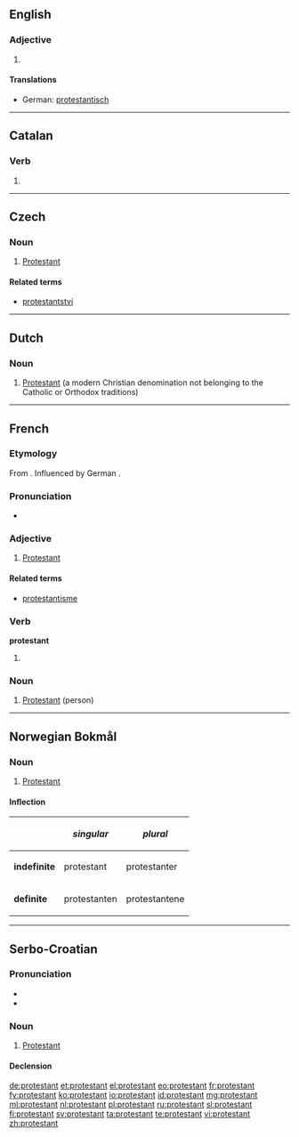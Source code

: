 {{also|Protestant}}
==English==

===Adjective===
{{en-adj}}

# {{alternative form of|Protestant}}
#: {{usex|a '''protestant''' effort}}
#: {{usex|'''protestant''' work ethic}}

====Translations====
{{trans-top|protestant}}
* German: [[protestantisch]]
{{trans-mid}}
{{trans-bottom}}

----

==Catalan==

===Verb===
{{head|ca|verb form}}

# {{ca-verb form of|t=pres|m=ptc|protestar}}

----

==Czech==

===Noun===
{{cs-noun|g=m}}

# [[Protestant]] {{gloss|person}}

====Related terms====
* [[protestantství]] {{n}}

----

==Dutch==
{{wikipedia|lang=nl}}

===Noun===
{{nl-noun|m|protestanten|protestantje}}

# [[Protestant]] (a modern Christian denomination not belonging to the Catholic or Orthodox traditions)

----

==French==

===Etymology===
From {{suffix|protester|ant|lang=fr}}. Influenced by German {{term|Protestant|lang=de}}.

===Pronunciation===
* {{audio|Fr-protestant.ogg|Audio}}

===Adjective===
{{fr-adj}}

# [[Protestant]]

====Related terms====
* [[protestantisme]]

===Verb===
'''protestant'''

# {{present participle of|protester|lang=fr}}

===Noun===
{{fr-noun|m|f=protestante}}

# [[Protestant]] (person)

----

==Norwegian Bokmål==

===Noun===
{{wikipedia|lang=no}}
{{head|no|noun}}

# [[Protestant]]

====Inflection====
{|{{prettytable100}}
!
!''singular''
!''plural''
|-
|'''indefinite'''
|protestant
|protestanter
|-
|'''definite'''
|protestanten
|protestantene
|}

----

==Serbo-Croatian==

===Pronunciation===
* {{IPA|/protěstant/|lang=sh}}
* {{hyphenation|pro|te|stant}}

===Noun===
{{sh-noun|g=m|head=protèstant|r|протестант|протѐстант}}

# {{context|Christianity|lang=sh}} [[Protestant]]

====Declension====
{{sh-decl-noun
|protèstant|protestanti
|protestanta|protèstanātā
|protestantu|protestantima
|protestanta|protestante
|protestante|protestanti
|protestantu|protestantima
|protestantom|protestantima
}}

[[de:protestant]]
[[et:protestant]]
[[el:protestant]]
[[eo:protestant]]
[[fr:protestant]]
[[fy:protestant]]
[[ko:protestant]]
[[io:protestant]]
[[id:protestant]]
[[mg:protestant]]
[[ml:protestant]]
[[nl:protestant]]
[[pl:protestant]]
[[ru:protestant]]
[[sl:protestant]]
[[fi:protestant]]
[[sv:protestant]]
[[ta:protestant]]
[[te:protestant]]
[[vi:protestant]]
[[zh:protestant]]